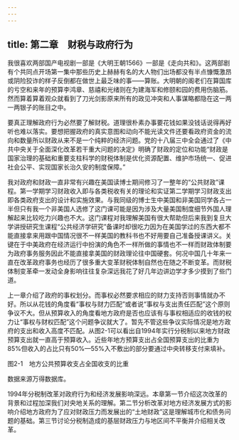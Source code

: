 ```yaml
---
---
---
```

title: 第二章　财税与政府行为
---




我很喜欢两部国产电视剧一部是《大明王朝1566》一部是《走向共和》。这两部剧有个共同点开场第一集中那些历史上赫赫有名的大人物们出场都没有半点慷慨激昂或阴险狡诈的样子反倒都在做世上最乏味的事——算账。大明朝的阁老们在算国库的亏空和来年的预算李鸿章、慈禧和光绪则在为建海军和修颐和园的费用伤脑筋。然而算着算着观众就看到了刀光剑影原来所有的政见冲突和人事谋略都隐在这一两一两银子的账目之中。

要真正理解政府行为必然要了解财税。道理很朴素办事要花钱如果没钱话说得再好听也难以落实。要想把握政府的真实意图和动向不能光读文件还要看政府资金的流向和数量所以财政从来不是一个纯粹的经济问题。党的十八届三中全会通过了《中共中央关于全面深化改革若干重大问题的决定》明确了财政的定位和功能“财政是国家治理的基础和重要支柱科学的财税体制是优化资源配置、维护市场统一、促进社会公平、实现国家长治久安的制度保障。”

我对政府和财政一直非常有兴趣在美国读博士期间修习了一整年的“公共财政”课程。第一学期学习财政收入即与各类税收有关的理论和实证第二学期学习财政支出即各类政府支出的设计和实施效果。与我同级的博士生中美国和非美国同学各占一半但只有我一个非美国人选修了这门课可能是因为涉及大量美国制度细节外国人理解起来比较吃力兴趣也不大。这门课程对我理解美国有很大帮助但后来我到复旦大学讲授研究生课程“公共经济学研究”备课时却很吃力因为在美国学过的东西大都不能直接拿来用跟中国情况很不一样美国的教科书也不好用要自己准备授课讲义。关键在于中美政府在经济运行中扮演的角色不一样所做的事情也不一样而财政体制要为政府事务服务因此不能直接拿美国的财政理论往中国硬套。何况中国几十年来一直在改革政府事务也经历了很多重大变革财税体制自然也在随之不断变革。而财税体制变革牵一发动全身影响往往复杂深远我花了好几年边讲边学才多少摸到了些门道。

上一章介绍了政府的事权划分。而事权必然要求相应的财力支持否则事情就办不好。所以从花钱的角度看“事权与财力匹配”或者说“事权与支出责任匹配”这个原则争议不大。但从预算收入的角度看地方政府是否也应该有与事权相适应的收钱的权力让“事权与财权匹配”这个问题争议就大了。暂先不管这些争议实际情况是地方政府的支出和收入高度不匹配。从图2-1可以看出自1994年实行分税制以来地方财政预算支出就一直高于预算收入。近些年地方预算支出占全国预算支出的比重为85%但收入的占比只有50%—55%入不敷出的部分要通过中央转移支付来填补。



图2-1　地方公共预算收支占全国收支的比重

数据来源万得数据库。



1994年分税制改革对政府行为和经济发展影响深远。本章第一节介绍这次改革的背景和过程加深我们对央地关系的理解。第二节分析改革对地方经济发展方式的影响介绍地方政府为了应对财政压力而发展出的“土地财政”这是理解城市化和债务问题的基础。第三节讨论分税制造成的基层财政压力与地区间不平衡并介绍相关改革。